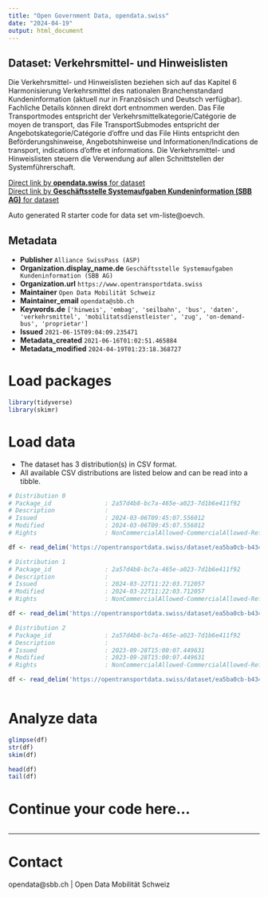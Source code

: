 ```yaml
---
title: "Open Government Data, opendata.swiss"
date: "2024-04-19"
output: html_document
---
```


## Dataset: Verkehrsmittel- und Hinweislisten

Die Verkehrsmittel- und Hinweislisten beziehen sich auf das Kapitel 6 Harmonisierung Verkehrsmittel des nationalen Branchenstandard Kundeninformation (aktuell nur in Französisch und Deutsch verfügbar). Fachliche Details können direkt dort entnommen werden. Das File Transportmodes entspricht der Verkehrsmittelkategorie/Catégorie de moyen de transport, das File TransportSubmodes entspricht der Angebotskategorie/Catégorie d’offre und das File Hints entspricht den Beförderungshinweise, Angebotshinweise und Informationen/Indications de transport, indications d’offre et informations. Die Verkehrsmittel- und Hinweislisten steuern die Verwendung auf allen Schnittstellen der Systemführerschaft.

[Direct link by **opendata.swiss** for dataset](https://opendata.swiss/de/dataset/verkehrsmittel-und-hinweislisten1)<br>
[Direct link by **Geschäftsstelle Systemaufgaben Kundeninformation (SBB AG)** for dataset](https://opentransportdata.swiss/dataset/vm-liste)

Auto generated R starter code for data set vm-liste@oevch.

## Metadata

- **Publisher** `Alliance SwissPass (ASP)`
- **Organization.display_name.de** `Geschäftsstelle Systemaufgaben Kundeninformation (SBB AG)`
- **Organization.url** `https://www.opentransportdata.swiss`
- **Maintainer** `Open Data Mobilität Schweiz`
- **Maintainer_email** `opendata@sbb.ch`
- **Keywords.de** `['hinweis', 'embag', 'seilbahn', 'bus', 'daten', 'verkehrsmittel', 'mobilitatsdienstleister', 'zug', 'on-demand-bus', 'proprietar']`
- **Issued** `2021-06-15T09:04:09.235471`
- **Metadata_created** `2021-06-16T01:02:51.465884`
- **Metadata_modified** `2024-04-19T01:23:18.368727`


# Load packages

```r

library(tidyverse)
library(skimr)

```

# Load data

-   The dataset has 3 distribution(s) in CSV format.
-   All available CSV distributions are listed below and can be read into a tibble.

```r

# Distribution 0
# Package_id               : 2a57d4b8-bc7a-465e-a023-7d1b6e411f92
# Description              : 
# Issued                   : 2024-03-06T09:45:07.556012
# Modified                 : 2024-03-06T09:45:07.556012
# Rights                   : NonCommercialAllowed-CommercialAllowed-ReferenceRequired

df <- read_delim('https://opentransportdata.swiss/dataset/ea5ba0cb-b434-4f18-9220-e8edb2e1dd88/resource/2d158e58-6788-410e-8272-77528e29e225/download/transportsubmodes.csv')

# Distribution 1
# Package_id               : 2a57d4b8-bc7a-465e-a023-7d1b6e411f92
# Description              : 
# Issued                   : 2024-03-22T11:22:03.712057
# Modified                 : 2024-03-22T11:22:03.712057
# Rights                   : NonCommercialAllowed-CommercialAllowed-ReferenceRequired

df <- read_delim('https://opentransportdata.swiss/dataset/ea5ba0cb-b434-4f18-9220-e8edb2e1dd88/resource/677f63a6-e2e3-4f0f-93cf-3a70f339e69f/download/hints.csv')

# Distribution 2
# Package_id               : 2a57d4b8-bc7a-465e-a023-7d1b6e411f92
# Description              : 
# Issued                   : 2023-09-28T15:00:07.449631
# Modified                 : 2023-09-28T15:00:07.449631
# Rights                   : NonCommercialAllowed-CommercialAllowed-ReferenceRequired

df <- read_delim('https://opentransportdata.swiss/dataset/ea5ba0cb-b434-4f18-9220-e8edb2e1dd88/resource/6e1f40e3-899a-41fe-a2a0-a603c5a00795/download/transportmodes280923.csv')



```

# Analyze data

```r

glimpse(df)
str(df)
skim(df)

head(df)
tail(df)

```

# Continue your code here...

```r

```

------------------------------------------------------------------------

# Contact

opendata@sbb.ch | Open Data Mobilität Schweiz
